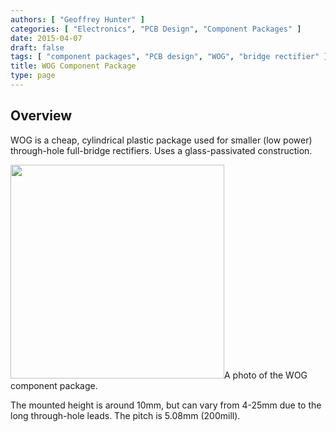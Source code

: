 ```yaml
---
authors: [ "Geoffrey Hunter" ]
categories: [ "Electronics", "PCB Design", "Component Packages" ]
date: 2015-04-07
draft: false
tags: [ "component packages", "PCB design", "WOG", "bridge rectifier" ]
title: WOG Component Package
type: page
---
```



## Overview

WOG is a cheap, cylindrical plastic package used for smaller (low power) through-hole full-bridge rectifiers. Uses a glass-passivated construction.


<Image src={wog_component_package_photo} width="342px">A photo of the WOG component package.</Image>

The mounted height is around 10mm, but can vary from 4-25mm due to the long through-hole leads. The pitch is 5.08mm (200mill).
